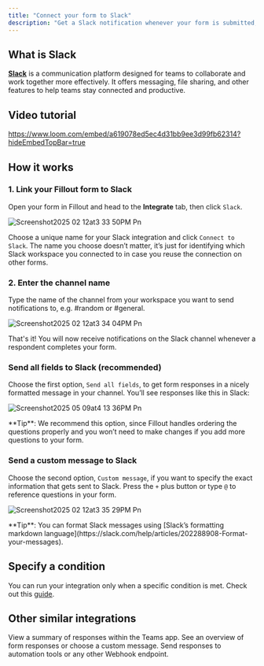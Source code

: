 ```yaml
---
title: "Connect your form to Slack"
description: "Get a Slack notification whenever your form is submitted, with each question automatically formatted or with a custom message of your choosing."
---
```


## What is Slack

[**Slack**](https://slack.com/) is a communication platform designed for teams to collaborate and work together more effectively. It offers messaging, file sharing, and other features to help teams stay connected and productive.

## Video tutorial

https://www.loom.com/embed/a619078ed5ec4d31bb9ee3d99fb62314?hideEmbedTopBar=true

## How it works

### **1. Link your Fillout form to Slack**

Open your form in Fillout and head to the **Integrate** tab, then click `Slack`.

![Screenshot2025 02 12at3 33 50PM Pn](/images/Screenshot2025-02-12at3.33.50PM.png)

Choose a unique name for your Slack integration and click `Connect to Slack`. The name you choose doesn’t matter, it’s just for identifying which Slack workspace you connected to in case you reuse the connection on other forms.

### 2. Enter the channel name

Type the name of the channel from your workspace you want to send notifications to, e.g. #random or #general.

![Screenshot2025 02 12at3 34 04PM Pn](/images/Screenshot2025-02-12at3.34.04PM.png)

That's it\! You will now receive notifications on the Slack channel whenever a respondent completes your form.

### Send all fields to Slack (recommended)

Choose the first option, `Send all fields`, to get form responses in a nicely formatted message in your channel. You’ll see responses like this in Slack:

![Screenshot2025 05 09at4 13 36PM Pn](/images/Screenshot2025-05-09at4.13.36PM.png)

<Tip>
  **Tip**: We recommend this option, since Fillout handles ordering the questions properly and you won’t need to make changes if you add more questions to your form.
</Tip>

### Send a custom message to Slack

Choose the second option, `Custom message`, if you want to specify the exact information that gets sent to Slack. Press the `+` plus button or type `@` to reference questions in your form.

![Screenshot2025 02 12at3 35 29PM Pn](/images/Screenshot2025-02-12at3.35.29PM.png)

<Tip>
  **Tip**: You can format Slack messages using [Slack’s formatting markdown language](https://slack.com/help/articles/202288908-Format-your-messages).
</Tip>

## Specify a condition

You can run your integration only when a specific condition is met. Check out this [guide](https://www.notion.so/Conditional-integration-logic-180148986f5d47b981b5de5580b00169?pvs=21).

## **Other similar integrations**

<CardGroup cols={3}>
  <Card title="Send Microsoft Teams notifications" icon="users" iconType="regular" color="#FFC738">
    View a summary of responses within the Teams app.
  </Card>
  <Card title="Send Discord messages" icon="discord" iconType="regular" color="#FFC738">
    See an overview of form responses or choose a custom message.
  </Card>
  <Card title="Send submissions to a webhook" icon="webhook" iconType="regular" color="#FFC738">
    Send responses to automation tools or any other Webhook endpoint.
  </Card>
</CardGroup>